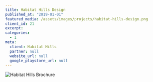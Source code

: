 ```yaml
---
title: Habitat Hills Design
published_at: "2019-01-01"
featured_media: /assets/images/projects/habitat-hills-design.png
client_id: 21
excerpt:
categories:
  - 1
meta:
  client: Habitat Hills
  partner: null
  website_url: null
  google_playstore_url: null
---
```


![Habitat Hills Brochure](https://sawirstudio.com/storage/13/bDGC3RVwj2XCHUXqts03DgcLdusJIV-metaYmxvYg==-.png)
